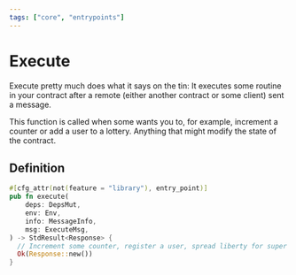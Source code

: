 ```yaml
---
tags: ["core", "entrypoints"]
---
```



# Execute

Execute pretty much does what it says on the tin: It executes some routine in your contract after a
remote (either another contract or some client) sent a message.

This function is called when some wants you to, for example, increment a counter or add a user to a
lottery. Anything that might modify the state of the contract.

## Definition

```rust filename="contract.rs" template="core"
#[cfg_attr(not(feature = "library"), entry_point)]
pub fn execute(
    deps: DepsMut,
    env: Env,
    info: MessageInfo,
    msg: ExecuteMsg,
) -> StdResult<Response> {
  // Increment some counter, register a user, spread liberty for super earth!
  Ok(Response::new())
}
```
